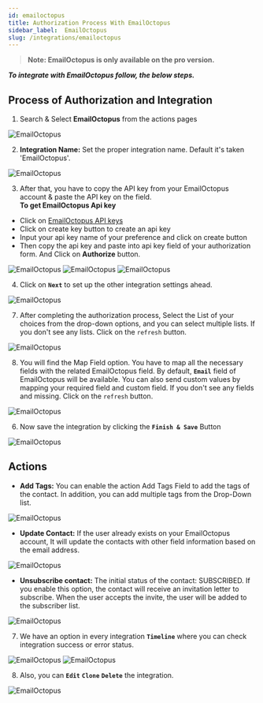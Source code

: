 ```yaml
---
id: emailoctopus
title: Authorization Process With EmailOctopus
sidebar_label:  EmailOctopus
slug: /integrations/emailoctopus
---
```


> **Note: EmailOctopus is only available on the pro version.**

***To integrate with EmailOctopus follow, the below steps.***


## Process of Authorization and Integration

1.	Search & Select **EmailOctopus** from the actions pages
 <Image src="actions/emailoctopus/search-and-select" alt="EmailOctopus" w="1020" h="350" />

2. **Integration Name:** Set the proper integration name. Default it's taken 'EmailOctopus'.
 <Image src="actions/emailoctopus/default-integration-name" alt="EmailOctopus" w="1020" h="350" />

3.	After that, you have to copy the API key from your EmailOctopus account & paste the API key on the field.   
**To get EmailOctopus Api key**
-	Click on [EmailOctopus API keys](https://emailoctopus.com/api-documentation)
-	Click on create key button to create an api key
-	Input your api key name of your preference and click on create button
-	Then copy the api key and paste into api key field of your authorization form. And Click on **Authorize** button.

 <Image src="actions/emailoctopus/click-here" alt="EmailOctopus" w="1020" h="350" />
 <Image src="actions/emailoctopus/visit-api-console" alt="EmailOctopus" w="1020" h="350" />
 <Image src="actions/emailoctopus/authorize" alt="EmailOctopus" w="1020" h="350" />


4. Click on **`Next`** to set up the other integration settings ahead.
 <Image src="actions/emailoctopus/authorize-after" alt="EmailOctopus" w="1020" h="350" />

7.	After completing the authorization process, Select the List of your choices from the drop-down options, and you can select multiple lists. If you don't see any lists. Click on the `refresh` button.
 <Image src="actions/emailoctopus/lists-select" alt="EmailOctopus" w="1020" h="350" />

8.	You will find the Map Field option. You have to map all the necessary fields with the related EmailOctopus field. By default, **`Email`** field of EmailOctopus will be available. You can also send custom values by mapping your required field and custom field. If you don't see any fields and missing. Click on the `refresh` button.
 
 <Image src="actions/emailoctopus/emailoctopus-field-map" alt="EmailOctopus" w="1020" h="350" />

6. Now save the integration by clicking the **`Finish & Save`** Button

 <Image src="actions/emailoctopus/finish-save" alt="EmailOctopus" w="1020" h="350" />


## Actions 
- **Add Tags:** You can enable the action Add Tags Field to add the tags of the contact. In addition, you can add multiple tags from the Drop-Down list.
 <Image src="actions/emailoctopus/add-tags" alt="EmailOctopus" w="1020" h="350" />
  
- **Update Contact:** If the user already exists on your EmailOctopus account, It will update the contacts with other field information based on the email address.
 <Image src="actions/emailoctopus/update-contact" alt="EmailOctopus" w="1020" h="350" />
 
- **Unsubscribe contact:** The initial status of the contact: SUBSCRIBED. If you enable this option, the contact will receive an invitation letter to subscribe. When the user accepts the invite, the user will be added to the subscriber list.
 <Image src="actions/emailoctopus/unsubscribe-contact" alt="EmailOctopus" w="1020" h="350" />


7. We have an option in every integration **`Timeline`** where you can check integration success or error status.
 <Image src="actions/emailoctopus/emailoctopus-timeline" alt="EmailOctopus" w="1020" h="350" />
 <Image src="actions/emailoctopus/emailoctopus-log" alt="EmailOctopus" w="1020" h="350" />

8. Also, you can **`Edit`** **`Clone`** **`Delete`** the integration.

 <Image src="actions/emailoctopus/emailoctopus-option" alt="EmailOctopus" w="1020" h="350" />


<Feedback/>